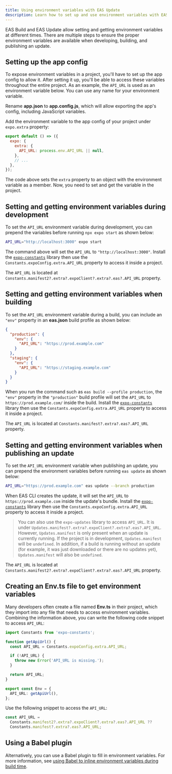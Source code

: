 ```yaml
---
title: Using environment variables with EAS Update
description: Learn how to set up and use environment variables with EAS Update.
---
```



EAS Build and EAS Update allow setting and getting environment variables at different times. There are multiple steps to ensure the proper environment variables are available when developing, building, and publishing an update.

## Setting up the app config

To expose environment variables in a project, you'll have to set up the app config to allow it. After setting it up, you'll be able to access these variables throughout the entire project. As an example, the `API_URL` is used as an environment variable below. You can use any name for your environment variable.

<Step label="1">

Rename **app.json** to **app.config.js**, which will allow exporting the app's config, including JavaScript variables.

</Step>

<Step label="2">

Add the environment variable to the app config of your project under `expo.extra` property:

```js app.config.js
export default () => ({
  expo: {
    extra: {
      API_URL: process.env.API_URL || null,
    },
    // ...
  },
});
```

The code above sets the `extra` property to an object with the environment variable as a member. Now, you need to set and get the variable in the project.

</Step>

## Setting and getting environment variables during development

To set the `API_URL` environment variable during development, you can prepend the variables before running `npx expo start` as shown below:

```bash
API_URL="http://localhost:3000" expo start
```

The command above will set the `API_URL` to `"http://localhost:3000"`. Install the [`expo-constants`](/versions/latest/sdk/constants/#installation) library then use the `Constants.expoConfig.extra.API_URL` property to access it inside a project.

<Collapsible summary="Using SDK 45 or below?">

The `API_URL` is located at `Constants.manifest2?.extra?.expoClient?.extra?.eas?.API_URL` property.

</Collapsible>

## Setting and getting environment variables when building

To set the `API_URL` environment variable during a build, you can include an `"env"` property in an **eas.json** build profile as shown below:

```json eas.json
{
  "production": {
    "env": {
      "API_URL": "https://prod.example.com"
    }
  },
  "staging": {
    "env": {
      "API_URL": "https://staging.example.com"
    }
  }
}
```

When you run the command such as `eas build --profile production`, the `"env"` property in the `"production"` build profile will set the `API_URL` to `https://prod.example.com/` inside the build. Install the [`expo-constants`](/versions/latest/sdk/constants/#installation) library then use the `Constants.expoConfig.extra.API_URL` property to access it inside a project.

<Collapsible summary="Using SDK 45 or below?">

The `API_URL` is located at `Constants.manifest?.extra?.eas?.API_URL` property.

</Collapsible>

## Setting and getting environment variables when publishing an update

To set the `API_URL` environment variable when publishing an update, you can prepend the environment variables before running `eas update` as shown below:

```bash
API_URL="https://prod.example.com" eas update --branch production
```

When EAS CLI creates the update, it will set the `API_URL` to `https://prod.example.com` inside the update's bundle. Install the [`expo-constants`](/versions/latest/sdk/constants/#installation) library then use the `Constants.expoConfig.extra.API_URL` property to access it inside a project.

> You can also use the `expo-updates` library to access `API_URL`. It is under `Updates.manifest?.extra?.expoClient?.extra?.eas?.API_URL`. However, `Updates.manifest` is only present when an update is currently running. If the project is in development, `Updates.manifest` will be `undefined`. In addition, if a build is running without an update (for example, it was just downloaded or there are no updates yet), `Updates.manifest` will also be `undefined`.

<Collapsible summary="Using SDK 45 or below?">

The `API_URL` is located at `Constants.manifest2?.extra?.expoClient?.extra?.eas?.API_URL` property.

</Collapsible>

## Creating an Env.ts file to get environment variables

Many developers often create a file named **Env.ts** in their project, which they import into any file that needs to access environment variables. Combining the information above, you can write the following code snippet to access `API_URL`:

```ts Env.ts
import Constants from 'expo-constants';

function getApiUrl() {
  const API_URL = Constants.expoConfig.extra.API_URL;

  if (!API_URL) {
    throw new Error('API_URL is missing.');
  }

  return API_URL;
}

export const Env = {
  API_URL: getApiUrl(),
};
```

<Collapsible summary="Using SDK 45 or below?">

Use the following snippet to access the `API_URL`:

```ts Env.ts
const API_URL =
  Constants.manifest2?.extra?.expoClient?.extra?.eas?.API_URL ??
  Constants.manifest?.extra?.eas?.API_URL;
```

</Collapsible>

## Using a Babel plugin

Alternatively, you can use a Babel plugin to fill in environment variables. For more information, see [using Babel to inline environment variables during build time](/guides/environment-variables/#using-babel-to-inline-environment-variables-during).

